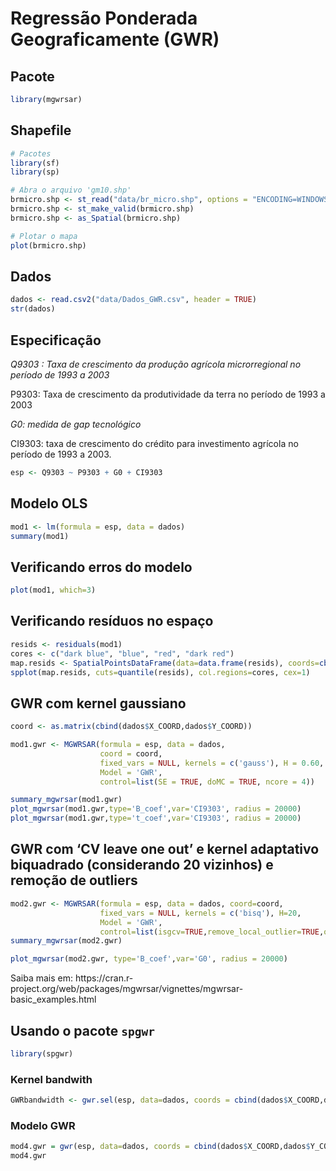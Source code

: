 # Regressão Ponderada Geograficamente (GWR)

## Pacote

```r
library(mgwrsar)
```

## Shapefile

```r
# Pacotes
library(sf)
library(sp)

# Abra o arquivo 'gm10.shp'
brmicro.shp <- st_read("data/br_micro.shp", options = "ENCODING=WINDOWS-1252")
brmicro.shp <- st_make_valid(brmicro.shp)
brmicro.shp <- as_Spatial(brmicro.shp)

# Plotar o mapa
plot(brmicro.shp)
```

## Dados

```r
dados <- read.csv2("data/Dados_GWR.csv", header = TRUE)
str(dados)
```

## Especificação

*Q9303 : Taxa de crescimento da produção agrícola microrregional no período de 1993 a 2003*

P9303: Taxa de crescimento da produtividade da terra no período de 1993 a 2003

*G0: medida de gap tecnológico*

CI9303: taxa de crescimento do crédito para investimento agrícola no período de 1993 a 2003.

```r
esp <- Q9303 ~ P9303 + G0 + CI9303
```

## Modelo OLS

```r
mod1 <- lm(formula = esp, data = dados)
summary(mod1)
```

## Verificando erros do modelo

```r
plot(mod1, which=3)
```

## Verificando resíduos no espaço

```r
resids <- residuals(mod1)
cores <- c("dark blue", "blue", "red", "dark red") 
map.resids <- SpatialPointsDataFrame(data=data.frame(resids), coords=cbind(dados$X_COORD,dados$Y_COORD)) 
spplot(map.resids, cuts=quantile(resids), col.regions=cores, cex=1) 
```

## GWR com kernel gaussiano

```r
coord <- as.matrix(cbind(dados$X_COORD,dados$Y_COORD))
```

```r
mod1.gwr <- MGWRSAR(formula = esp, data = dados, 
                    coord = coord,
                    fixed_vars = NULL, kernels = c('gauss'), H = 0.60,
                    Model = 'GWR',
                    control=list(SE = TRUE, doMC = TRUE, ncore = 4))

summary_mgwrsar(mod1.gwr)
plot_mgwrsar(mod1.gwr,type='B_coef',var='CI9303', radius = 20000)
plot_mgwrsar(mod1.gwr,type='t_coef',var='CI9303', radius = 20000)
```

## GWR com 'CV leave one out' e kernel adaptativo biquadrado (considerando 20 vizinhos) e remoção de outliers

```r
mod2.gwr <- MGWRSAR(formula = esp, data = dados, coord=coord,
                    fixed_vars = NULL, kernels = c('bisq'), H=20,
                    Model = 'GWR',
                    control=list(isgcv=TRUE,remove_local_outlier=TRUE,outv=0.01))
summary_mgwrsar(mod2.gwr)

plot_mgwrsar(mod2.gwr, type='B_coef',var='G0', radius = 20000)
```

Saiba mais em: https://cran.r-project.org/web/packages/mgwrsar/vignettes/mgwrsar-basic_examples.html

## Usando o pacote `spgwr`

```r
library(spgwr)
```

### Kernel bandwith

```r
GWRbandwidth <- gwr.sel(esp, data=dados, coords = cbind(dados$X_COORD,dados$Y_COORD), adapt = TRUE) 
```

### Modelo GWR

```r
mod4.gwr = gwr(esp, data=dados, coords = cbind(dados$X_COORD,dados$Y_COORD), adapt=GWRbandwidth, hatmatrix=TRUE, se.fit=TRUE) 
mod4.gwr
```

